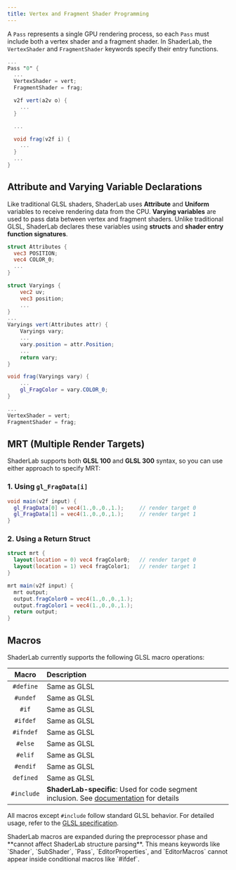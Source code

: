 ```yaml
---
title: Vertex and Fragment Shader Programming  
---
```


A `Pass` represents a single GPU rendering process, so each `Pass` must include both a vertex shader and a fragment shader. In ShaderLab, the `VertexShader` and `FragmentShader` keywords specify their entry functions.

```glsl showLineNumbers {4-5}
...
Pass "0" {
  ...
  VertexShader = vert;
  FragmentShader = frag;

  v2f vert(a2v o) {
    ...
  }

  ...

  void frag(v2f i) {
    ...
  }
  ...
}
```

## Attribute and Varying Variable Declarations  

Like traditional GLSL shaders, ShaderLab uses **Attribute** and **Uniform** variables to receive rendering data from the CPU. **Varying variables** are used to pass data between vertex and fragment shaders. Unlike traditional GLSL, ShaderLab declares these variables using **structs** and **shader entry function signatures**.

```glsl showLineNumbers {13, 16, 21, 27-28}
struct Attributes {
  vec3 POSITION;
  vec4 COLOR_0;
  ...
}

struct Varyings {
    vec2 uv;
    vec3 position;
    ...
}
...
Varyings vert(Attributes attr) {
    Varyings vary;
    ...
    vary.position = attr.Position;
    ...
    return vary;
}

void frag(Varyings vary) {
    ...
    gl_FragColor = vary.COLOR_0;
}

...
VertexShader = vert;
FragmentShader = frag;
```

## MRT (Multiple Render Targets)  

ShaderLab supports both **GLSL 100** and **GLSL 300** syntax, so you can use either approach to specify MRT:

### 1. Using `gl_FragData[i]`  
```glsl showLineNumbers {2-3}
void main(v2f input) {
  gl_FragData[0] = vec4(1.,0.,0.,1.);     // render target 0
  gl_FragData[1] = vec4(1.,0.,0.,1.);     // render target 1
}
```

### 2. Using a Return Struct  
```glsl showLineNumbers {1-4}
struct mrt {
  layout(location = 0) vec4 fragColor0;   // render target 0
  layout(location = 1) vec4 fragColor1;   // render target 1
}

mrt main(v2f input) {
  mrt output;
  output.fragColor0 = vec4(1.,0.,0.,1.);
  output.fragColor1 = vec4(1.,0.,0.,1.);
  return output;
}
```

## Macros  

ShaderLab currently supports the following GLSL macro operations:

| Macro | Description |
| :-: | :- |
| `#define` | Same as GLSL |
| `#undef` | Same as GLSL |
| `#if` | Same as GLSL |
| `#ifdef` | Same as GLSL |
| `#ifndef` | Same as GLSL |
| `#else` | Same as GLSL |
| `#elif` | Same as GLSL |
| `#endif` | Same as GLSL |
| `defined` | Same as GLSL |
| `#include` | **ShaderLab-specific**: Used for code segment inclusion. See [documentation](./chunk) for details |

All macros except `#include` follow standard GLSL behavior. For detailed usage, refer to the [GLSL specification](https://registry.khronos.org/OpenGL/specs/es/3.0/GLSL_ES_Specification_3.00.pdf).

<Callout type="warning">  
ShaderLab macros are expanded during the preprocessor phase and **cannot affect ShaderLab structure parsing**. This means keywords like `Shader`, `SubShader`, `Pass`, `EditorProperties`, and `EditorMacros` cannot appear inside conditional macros like `#ifdef`.  
</Callout>